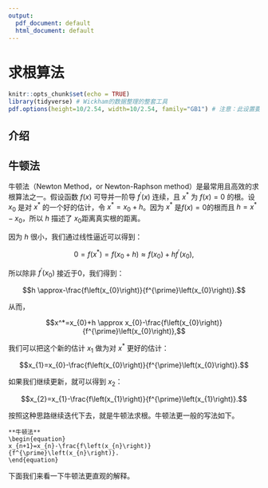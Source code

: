 ```yaml
---
output:
  pdf_document: default
  html_document: default
---
```

# 求根算法 {#rootfinding}

```r
knitr::opts_chunk$set(echo = TRUE)
library(tidyverse) # Wickham的数据整理的整套工具
pdf.options(height=10/2.54, width=10/2.54, family="GB1") # 注意：此设置要放在最后
```

## 介绍 {#rootfinding-intro}


## 牛顿法

牛顿法（Newton Method，or Newton-Raphson method）是最常用且高效的求根算法之一。假设函数 $f(x)$ 可导并一阶导 $f^{'}(x)$ 连续，且 $x^*$ 为 $f(x) = 0$ 的根。设 $x_0$ 是对 $x^*$ 的一个好的估计，令 $x^* = x_0 + h$。因为 $x^*$ 是$f(x) = 0$的根而且 $h = x^* - x_0$，所以 $h$ 描述了 $x_0$距离真实根的距离。

因为 $h$ 很小，我们通过线性逼近可以得到：

$$0 = f(x^*) = f(x_0+h) \approx f(x_0) + h f^{'}(x_0),$$

所以除非 $f^{'}(x_0)$ 接近于0，我们得到：

$$h \approx-\frac{f\left(x_{0}\right)}{f^{\prime}\left(x_{0}\right)}.$$

从而，

$$x^*=x_{0}+h \approx x_{0}-\frac{f\left(x_{0}\right)}{f^{\prime}\left(x_{0}\right)},$$

我们可以把这个新的估计 $x_1$ 做为对 $x^*$ 更好的估计：

$$x_{1}=x_{0}-\frac{f\left(x_{0}\right)}{f^{\prime}\left(x_{0}\right)}.$$

如果我们继续更新，就可以得到 $x_2$：

$$x_{2}=x_{1}-\frac{f\left(x_{1}\right)}{f^{\prime}\left(x_{1}\right)}.$$

按照这种思路继续迭代下去，就是牛顿法求根。牛顿法更一般的写法如下。

\centering
```block
**牛顿法**
\begin{equation}
x_{n+1}=x_{n}-\frac{f\left(x_{n}\right)}{f^{\prime}\left(x_{n}\right)}.
\end{equation}
```

下面我们来看一下牛顿法更直观的解释。




